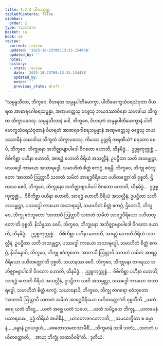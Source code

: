 ```yaml
---
title: 1.2.2 သီလသုတ္တ
tableOfContents: false
sidebar:
  order: 2
type: tipitaka
basket: su
book: a4
review:
  current: review
  updated: '2025-10-23T09:13:25.154458'
  updated_by: ''
  notes: ''
  history:
  - state: review
    date: '2025-10-23T09:13:25.154458'
    updated_by: ''
    notes: ''
    previous_state: draft
---
```



<ReviewStatus review={frontmatter.review} showDetails={true} />

<HypothesisAnnotation frontmatter={frontmatter} />

<DynamicBreadcrumb />

<Division number="12" book="a4" e="ch" v="15" p="321">

<Paragraph number="86" book="a4">
“သမ္ပန္နသီလာ, ဘိက္ခဝေ, ဝိဟရထ သမ္ပန္နပါတိမောက္ခာ, ပါတိမောက္ခသံဝရသံဝုတာ ဝိဟရထ အာစာရဂေါစရသမ္ပန္နာ, အဏုမတ္တေသု ဝဇ္ဇေသု ဘယဒဿာဝိနော သမာဒါယ သိက္ခထ သိက္ခာပဒေသု. သမ္ပန္နသီလာနံ ဝေါ, ဘိက္ခဝေ, ဝိဟရတံ သမ္ပန္နပါတိမောက္ခာနံ ပါတိမောက္ခသံဝရသံဝုတာနံ ဝိဟရတံ အာစာရဂေါစရသမ္ပန္နာနံ အဏုမတ္တေသု ဝဇ္ဇေသု ဘယဒဿာဝီနံ သမာဒါယ သိက္ခတံ သိက္ခာပဒေသု, ကိမဿ ဥတ္တရိ ကရဏီယံ?
</Paragraph>

<Paragraph number="87" book="a4">
စရတော စေပိ, ဘိက္ခဝေ, ဘိက္ခုနော အဘိဇ္ဈာဗျာပါဒေါ ဝိဂတော ဟောတိ, ထိနမိဒ္ဓံ…  ဥဒ္ဓစ္စကုက္ကုစ္စံ…  ဝိစိကိစ္ဆာ ပဟီနာ ဟောတိ, အာရဒ္ဓံ ဟောတိ ဝီရိယံ အသလ္လီနံ, ဥပဋ္ဌိတာ သတိ အသမ္မုဋ္ဌာ, ပဿဒ္ဓေါ ကာယော အသာရဒ္ဓေါ, သမာဟိတံ စိတ္တံ ဧကဂ္ဂံ, စရမ္ပိ, ဘိက္ခဝေ, ဘိက္ခု ဧဝံဘူတော ‘အာတာပီ ဩတ္တာပီ သတတံ သမိတံ အာရဒ္ဓဝီရိယော ပဟိတတ္တော’တိ ဝုစ္စတိ.
</Paragraph>

<Paragraph number="88" book="a4">
ဌိတဿ စေပိ, ဘိက္ခဝေ, ဘိက္ခုနော အဘိဇ္ဈာဗျာပါဒေါ ဝိဂတော ဟောတိ, ထိနမိဒ္ဓံ…  ဥဒ္ဓစ္စကုက္ကုစ္စံ…  ဝိစိကိစ္ဆာ ပဟီနာ ဟောတိ, အာရဒ္ဓံ ဟောတိ ဝီရိယံ အသလ္လီနံ, ဥပဋ္ဌိတာ သတိ အသမ္မုဋ္ဌာ, ပဿဒ္ဓေါ ကာယော အသာရဒ္ဓေါ, သမာဟိတံ စိတ္တံ ဧကဂ္ဂံ, ဌိတောပိ, ဘိက္ခဝေ, ဘိက္ခု ဧဝံဘူတော ‘အာတာပီ ဩတ္တာပီ သတတံ သမိတံ အာရဒ္ဓဝီရိယော ပဟိတတ္တော’တိ ဝုစ္စတိ.
</Paragraph>

<Paragraph number="89" book="a4">
နိသိန္နဿ စေပိ, ဘိက္ခဝေ, ဘိက္ခုနော အဘိဇ္ဈာဗျာပါဒေါ ဝိဂတော ဟောတိ, ထိနမိဒ္ဓံ…  ဥဒ္ဓစ္စကုက္ကုစ္စံ…  ဝိစိကိစ္ဆာ ပဟီနာ ဟောတိ, အာရဒ္ဓံ ဟောတိ ဝီရိယံ အသလ္လီနံ, ဥပဋ္ဌိတာ သတိ အသမ္မုဋ္ဌာ, ပဿဒ္ဓေါ ကာယော အသာရဒ္ဓေါ, သမာဟိတံ စိတ္တံ ဧကဂ္ဂံ, နိသိန္နောပိ, ဘိက္ခဝေ, ဘိက္ခု ဧဝံဘူတော ‘အာတာပီ ဩတ္တာပီ သတတံ သမိတံ အာရဒ္ဓဝီရိယော ပဟိတတ္တော’တိ ဝုစ္စတိ.
</Paragraph>

<Paragraph number="90" book="a4">
သယာနဿ စေပိ, ဘိက္ခဝေ, ဘိက္ခုနော ဇာဂရဿ အဘိဇ္ဈာဗျာပါဒေါ ဝိဂတော ဟောတိ, ထိနမိဒ္ဓံ…  ဥဒ္ဓစ္စကုက္ကုစ္စံ…  ဝိစိကိစ္ဆာ ပဟီနာ ဟောတိ, အာရဒ္ဓံ ဟောတိ ဝီရိယံ အသလ္လီနံ, ဥပဋ္ဌိတာ သတိ အသမ္မုဋ္ဌာ, ပဿဒ္ဓေါ ကာယော အသာရဒ္ဓေါ, သမာဟိတံ စိတ္တံ ဧကဂ္ဂံ, သယာနောပိ, ဘိက္ခဝေ, ဘိက္ခု ဇာဂရော ဧဝံဘူတော ‘အာတာပီ ဩတ္တာပီ သတတံ သမိတံ အာရဒ္ဓဝီရိယော ပဟိတတ္တော’တိ ဝုစ္စတီတိ.
</Paragraph>

<Paragraph number="91" type="verses" book="a4">
_ယတံ စရေ ယတံ တိဋ္ဌေ,_  
_ယတံ အစ္ဆေ ယတံ သယေ;_  
_ယတံ သမိဉ္ဇယေ ဘိက္ခု,_  
_ယတမေနံ ပသာရယေ._  

</Paragraph>

<Paragraph number="92" type="verses" book="a4">
ဥဒ္ဓံ တိရိယံ အပါစီနံ,_  
_ယာဝတာဇဂတောဂတိ;_  
_သမဝေက္ခိတာ စ ဓမ္မာနံ,_  
_ခန္ဓာနံ ဥဒယဗ္ဗယံ._  

</Paragraph>

<Paragraph number="93" type="verses" book="a4">
_စေတောသမထသာမီစိံ,_  
_သိက္ခမာနံ သဒါ သတံ;_  
_သတတံ ပဟိတတ္တောတိ,_  
_အာဟု ဘိက္ခုံ တထာဝိဓန်”တိ._  


</Paragraph>
</Division>

<Paragraph number="94" type="center" book="a4">
ဒုတိယံ.
</Paragraph>